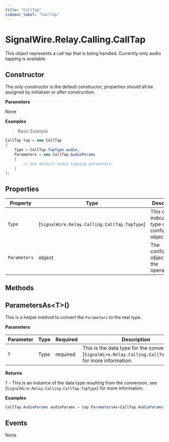 ```yaml
---
title: "CallTap"
sidebar_label: "CallTap"
---
```


# SignalWire.Relay.Calling.CallTap

This object represents a call tap that is being handled. Currently only audio tapping is available.

## Constructor

The only constructor is the default constructor, properties should all be assigned by initializer or after construction.

**Parameters**

None

**Examples**

> Basic Example

```csharp
CallTap tap = new CallTap
{
    Type = CallTap.TapType.audio,
    Parameters = new CallTap.AudioParams
    {
        // Use default audio tapping parameters
    }
};
```

## Properties

| Property | Type | Description |
| -------- | ---- | ----------- |
| `Type` | [`SignalWire.Relay.Calling.CallTap.TapType`] | This object indicates the type of the configuration object. |
| `Parameters` | object | The configuration object for the operation. |

## Methods

## ParametersAs&lt;T&gt;()

This is a helper method to convert the `Parameters` to the real type.

**Parameters**

| Parameter | Type | Required | Description |
| --------- | ---- | -------- | ----------- |
| `T` | Type | <span className="required-arg">required</span> | This is the data type for the conversion, see [`SignalWire.Relay.Calling.CallTap.TapType`] for more information. |

**Returns**

`T` - This is an instance of the data type resulting from the conversion, see [`SignalWire.Relay.Calling.CallTap.TapType`] for more information.

**Examples**

```csharp
CallTap.AudioParams audioParams = tap.ParametersAs<CallTap.AudioParams>();
```

## Events

None